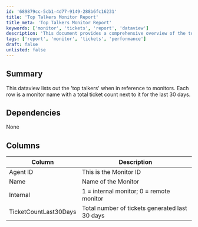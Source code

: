 ```yaml
---
id: '689879cc-5cb1-4d77-9149-288b6fc16231'
title: 'Top Talkers Monitor Report'
title_meta: 'Top Talkers Monitor Report'
keywords: ['monitor', 'tickets', 'report', 'dataview']
description: 'This document provides a comprehensive overview of the top talkers in reference to monitors, detailing the total ticket count for each monitor over the last 30 days. It includes a breakdown of monitor names and their corresponding ticket counts, offering insights into monitoring performance.'
tags: ['report', 'monitor', 'tickets', 'performance']
draft: false
unlisted: false
---
```

## Summary

This dataview lists out the 'top talkers' when in reference to monitors. Each row is a monitor name with a total ticket count next to it for the last 30 days.

## Dependencies

None

## Columns

| Column                     | Description                                         |
|---------------------------|-----------------------------------------------------|
| Agent ID                  | This is the Monitor ID                              |
| Name                      | Name of the Monitor                                 |
| Internal                  | 1 = internal monitor; 0 = remote monitor           |
| TicketCountLast30Days     | Total number of tickets generated last 30 days      |













